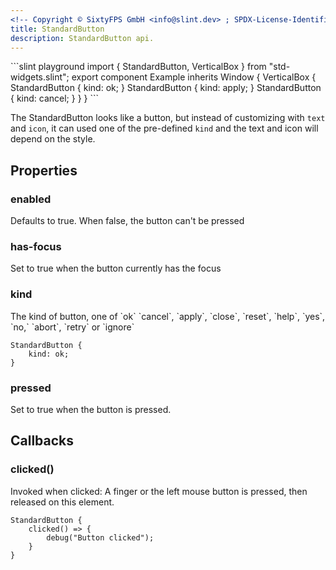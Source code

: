 ```yaml
---
<!-- Copyright © SixtyFPS GmbH <info@slint.dev> ; SPDX-License-Identifier: MIT -->
title: StandardButton
description: StandardButton api.
---
```



<CodeSnippetMD imagePath="/src/assets/generated/std-widgets-standardbutton.png"  imageWidth="200" imageHeight="200"  imageAlt='std-widgets standardbutton example'>
```slint playground
import { StandardButton, VerticalBox } from "std-widgets.slint";
export component Example inherits Window {
  VerticalBox {
    StandardButton { kind: ok; }
    StandardButton { kind: apply; }
    StandardButton { kind: cancel; }
  }
}
```
</CodeSnippetMD>

The StandardButton looks like a button, but instead of customizing with `text` and `icon`,
it can used one of the pre-defined `kind` and the text and icon will depend on the style.

## Properties

### enabled
<SlintProperty typeName="bool" propName="enabled" default="true" >
Defaults to true. When false, the button can't be pressed
</SlintProperty>

### has-focus
<SlintProperty typeName="bool" propName="has-focus" default="false" propertyVisibility="out">
Set to true when the button currently has the focus
</SlintProperty>

### kind
<SlintProperty typeName="enum" propName="kind" default="ok" enumName="StandardButtonKind" >
The kind of button, one of `ok` `cancel`, `apply`, `close`, `reset`, `help`, `yes`, `no,` `abort`, `retry` or `ignore`

```slint no-test "kind: ok;"
StandardButton {
    kind: ok;
}
```
</SlintProperty>

### pressed
<SlintProperty typeName="bool" propName="pressed" default="false" propertyVisibility="out">
Set to true when the button is pressed.
</SlintProperty>

## Callbacks

### clicked()

Invoked when clicked: A finger or the left mouse button is pressed, then released on this element.

```slint no-test {2-4}
StandardButton {
    clicked() => {
        debug("Button clicked");
    }
}
```
